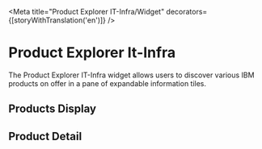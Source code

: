 
<Meta
  title="Product Explorer IT-Infra/Widget"
  decorators={[storyWithTranslation('en')]}
/>

# Product Explorer It-Infra
The Product Explorer IT-Infra widget allows users to discover various IBM products on offer in a pane of expandable information tiles.
<Story id="product-explorer-it-infra-components--default" />

## Products Display

<Story id="product-explorer-it-infra-components-products-display--default" />

## Product Detail

<Story id="product-explorer-it-infra-components-product-detail--default" />
